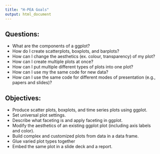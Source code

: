 ```yaml
---
title: "H-PEA Goals"
output: html_document
---
```


## Questions:
  - What are the components of a ggplot?
  - How do I create scatterplots, boxplots, and barplots?
  - How can I change the aesthetics (ex. colour, transparency) of my plot?
  - How can I create multiple plots at once?
  - How can I put multiple different types of plots into one plot?
  - How can I use my the same code for new data?
  - How can I use the same code for different modes of presentation (e.g., papers and slides)?

## Objectives:
   - Produce scatter plots, boxplots, and time series plots using ggplot.
   - Set universal plot settings.
   - Describe what faceting is and apply faceting in ggplot.
   - Modify the aesthetics of an existing ggplot plot (including axis labels and color).
   - Build complex and customized plots from data in a data frame.
   - Glue varied plot types together
   - Embed the same plot in a slide deck and a report.